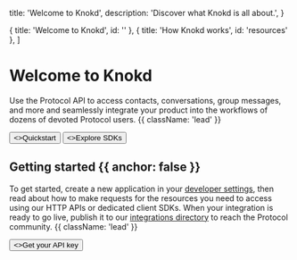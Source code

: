 
  title: 'Welcome to Knokd',
  description:
    'Discover what Knokd is all about.',
}

  { title: 'Welcome to Knokd', id: '' },
  { title: 'How Knokd works', id: 'resources' },
]

<HeroPattern />

# Welcome to Knokd

Use the Protocol API to access contacts, conversations, group messages, and more and seamlessly integrate your product into the workflows of dozens of devoted Protocol users. {{ className: 'lead' }}

<Screenshot 
  src="/images/screenshots/welcome-to-knokd/welcome-screen-overlay.jpg"
  alt="Showcasing both the deskptop and mobile view of Knokd Listings page"
/>
<Screenshot 
  mobile={true}
  src="/images/screenshots/welcome-to-knokd/narrow-image.png"
  alt="Testing a mobile image" />

<div className="not-prose mb-16 mt-6 flex gap-3">
  <Button href="/quickstart" arrow="right">
    <>Quickstart</>
  </Button>
  <Button href="/sdks" variant="outline">
    <>Explore SDKs</>
  </Button>
</div>

## Getting started {{ anchor: false }}

To get started, create a new application in your [developer settings](#), then read about how to make requests for the resources you need to access using our HTTP APIs or dedicated client SDKs. When your integration is ready to go live, publish it to our [integrations directory](#) to reach the Protocol community. {{ className: 'lead' }}

<div className="not-prose">
  <Button href="/sdks" variant="text" arrow="right">
    <>Get your API key</>
  </Button>
</div>

<Guides />

<Resources />
